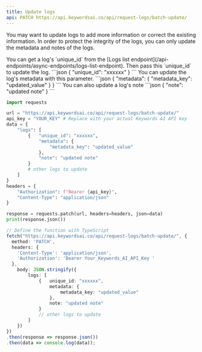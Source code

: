 ```yaml
---
title: Update logs
api: PATCH https://api.keywordsai.co/api/request-logs/batch-update/
---
```


You may want to update logs to add more information or correct the existing information. In order to protect the integrity of the logs, you can only update the metadata and notes of the logs.



<ParamField path="unique_id" type="string">
You can get a log's `unique_id` from the [Logs list endpoint](/api-endpoints/async-endpoints/logs-list-endpoint). Then pass this `unique_id` to update the log.
```json
{
    "unique_id": "xxxxxx"
}
```

</ParamField>

<ParamField path="metadata" type="dict">
You can update the log's metadata with this parameter.
<Accordion title="Example">
```json
{
  "metadata": {
    "metadata_key": "updated_value"
  }
}
```
</Accordion>
</ParamField>

<ParamField path="note" type="string">
You can also update a log's note
<Accordion title="Example">
```json
{
    "note": "updated note"
}
```
</Accordion>
</ParamField>



<RequestExample>

```python Python
import requests

url = "https://api.keywordsai.co/api/request-logs/batch-update/"
api_key = "YOUR_KEY" # Replace with your actual Keywords AI API key
data = {
    "logs": [
        {   "unique_id": "xxxxxx",
            "metadata": {
                "metadata_key": "updated_value"
            },
            "note": "updated note"
        }
        # other logs to update
    ]
}
headers = {
    "Authorization": f"Bearer {api_key}",
    "Content-Type": "application/json"
}

response = requests.patch(url, headers=headers, json=data)
print(response.json())
```
```typescript TypeScript
// Define the function with TypeScript
fetch("https://api.keywordsai.co/api/request-logs/batch-update/", {
  method: 'PATCH',
  headers: {
    'Content-Type': 'application/json',
    'Authorization': 'Bearer Your_Keywords_AI_API_Key '
  },
    body: JSON.stringify({
        logs: [
            {   unique_id: "xxxxxx",
                metadata: {
                    metadata_key: "updated_value"
                },
                note: "updated note"
            }
            // other logs to update
        ]
    })
})
.then(response => response.json())
.then(data => console.log(data));
```

</RequestExample>